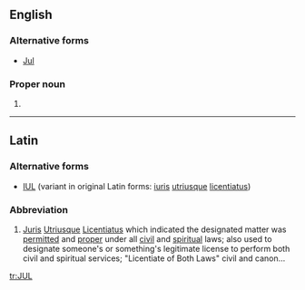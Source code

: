 {{also|júl.}}
==English==

===Alternative forms===
* [[Jul]]

===Proper noun===
{{en-proper noun}}

# {{abbreviation of|July|lang=en}}

----

==Latin==

===Alternative forms===
* [[IUL]] (variant in original Latin forms: [[iuris]] [[utriusque]] [[licentiatus]])

===Abbreviation===
{{head|la|abbreviation}}

# [[juris|Juris]] [[utriusque|Utriusque]] [[licentiatus|Licentiatus]] which indicated the designated matter was [[permitted]] and [[proper]] under all [[civil]] and [[spiritual]] laws; also used to designate someone's or something's legitimate license to perform both civil and spiritual services; "Licentiate of Both Laws" civil and canon…

[[tr:JUL]]